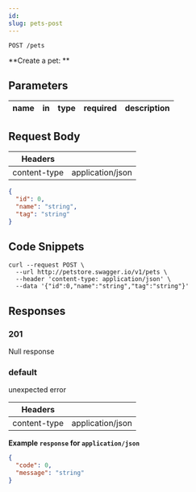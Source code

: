 ```yaml
---
id:
slug: pets-post
---
```


```
POST /pets
```

**Create a pet: **

## Parameters

| name | in  | type | required | description |
| ---- | --- | ---- | -------- | ----------- |

## Request Body

| Headers      |                  |
| ------------ | ---------------- |
| content-type | application/json |

```json title="Example request"
{
  "id": 0,
  "name": "string",
  "tag": "string"
}
```

## Code Snippets

```shell title="Shell + Curl"
curl --request POST \
  --url http://petstore.swagger.io/v1/pets \
  --header 'content-type: application/json' \
  --data '{"id":0,"name":"string","tag":"string"}'
```

## Responses

### 201

Null response

### default

unexpected error

| Headers      |                  |
| ------------ | ---------------- |
| content-type | application/json |

**Example `response` for `application/json`**

```json
{
  "code": 0,
  "message": "string"
}
```

